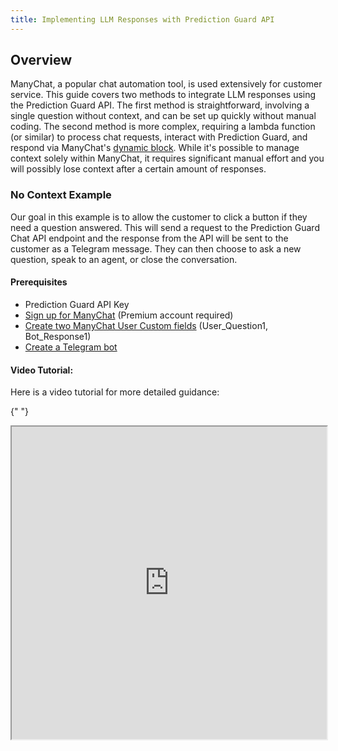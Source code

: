 ```yaml
---
title: Implementing LLM Responses with Prediction Guard API
---
```


## Overview

ManyChat, a popular chat automation tool, is used extensively for customer service. This guide covers two methods to integrate LLM responses using the Prediction Guard API. The first method is straightforward, involving a single question without context, and can be set up quickly without manual coding. The second method is more complex, requiring a lambda function (or similar) to process chat requests, interact with Prediction Guard, and respond via ManyChat's [dynamic block](https://manychat.github.io/dynamic_block_docs/channels/). While it's possible to manage context solely within ManyChat, it requires significant manual effort and you will possibly lose context after a certain amount of responses.

### No Context Example

Our goal in this example is to allow the customer to click a button if they need a question answered. This will send a request to the Prediction Guard Chat API endpoint and the response from the API will be sent to the customer as a Telegram message. They can then choose to ask a new question, speak to an agent, or close the conversation.

#### Prerequisites

- Prediction Guard API Key
- [Sign up for ManyChat](https://manychat.com/signup) (Premium account required)
- [Create two ManyChat User Custom fields](https://support.manychat.com/support/solutions/articles/36000003046-user-input-and-custom-fields) (User_Question1, Bot_Response1)
- [Create a Telegram bot](https://support.manychat.com/support/solutions/articles/36000329373-getting-started-how-to-create-a-telegram-bot-in-manychat)

#### Video Tutorial:

Here is a video tutorial for more detailed guidance:

{" "}

<iframe
  src="https://www.youtube.com/embed/_DxsmP0Lb2I"
  width="100%"
  height="500px"
  title="SWR-States"
/>

#### Steps

1. **Create a New Automation:** Begin by setting up a new automation.
2. **Trigger Automation:** Select an appropriate context to trigger the automation.
3. **Create a Telegram Menu:** Use a telegram send message block to build a menu. Include a “Question?” button to send user queries to Prediction Guard.
4. **User Input Block:** Add a block for users to input their questions.

![External Request Body](https://publicpgdocimages.s3.amazonaws.com/manychat-saveuserinput.png)

5. **Prompt and Save Response:** Prompt users to enter their question and save the response to a custom field (e.g., User_Question1).
6. **External Request Action Block:** Set up this block for making HTTP Post requests to [https://api.predictionguard.com/chat](https://api.predictionguard.com/chat) with necessary headers and body.

The body should look something like this (make sure to add the user question field to the request):

```json
{
  "model": "Neural-Chat-7B",
  "messages": [
    {
      "role": "system",
      "content": "You are a helpful bot for a company called prediction guard."
    },
    {
      "role": "user",
      "content": "<YOUR USER QUESTION PLACEHOLDER>"
    }
  ]
}
```

![External Request Body](https://publicpgdocimages.s3.amazonaws.com/manychat-makeexternalrequest2.png)

7. **Clear User Field for Bot_Response1:** This should be above the External Request Action.
8. **Test the Response:** Ensure that the system works as intended.
9. **Map Response to Custom Field:** Link the API response to the Bot_Response1 custom field. (The JSON path should be something like this : $.choices[0].message.content)
10. **Create Response Message Block:** Set up a block in ManyChat to relay the response to the user (this should output the Bot_Response1 field).
11. **Provide Additional Options:** Include options for users to ask new questions (this would route back to the external request block), speak to an agent, or close the conversation.

After completing this example your flow should look like this:
![No context finished flow](https://publicpgdocimages.s3.amazonaws.com/manychat-nocontext2.png)

### Include Conversation Context Example

Our goal in this example is to allow the customer to click a button if they need a question answered. However, notably this will include the context of the previous questions. This will send a request to your personal Lambda function url that processes the ManyChat input, makes an API request to PredictionGuard, and formats the response for ManyChat. The ManyChat response will send the message to the customer and also replace/create the text in your context fields in manychat you will create. They can then choose to continue that conversation, ask a new question (which will clear the context fields), speak to an agent, or close the conversation.

#### Prerequisites

- Your Prediction Guard API Key
- [Sign-up for Manychat](https://manychat.com/signup) (must be a premium account)
- [Create three Manychat User Custom fields](https://support.manychat.com/support/solutions/articles/36000003046-user-input-and-custom-fields#:~:text=Custom%20Fields%20allow%20you%20to,to%20create%20and%20manage%20them.) (User_Text, Bot_Text, convo_placeholder)
- [Create a telegram bot](https://support.manychat.com/support/solutions/articles/36000329373-getting-started-how-to-create-a-telegram-bot-in-manychat)
- [AWS Lambda Function that can be reached by the Internet](https://docs.aws.amazon.com/lambda/)

#### Steps

1. **Create a New Automation:** Begin by setting up a new automation.
2. **Trigger Automation:** Select an appropriate context to trigger the automation.
3. **Create a Telegram Menu:** Use a telegram send message block to build a menu. Include a “Question?” button to send user queries to Prediction Guard. This should route to the next step.
4. **Use Dynamic Content:** Instead of making an External Request Action Block we are actually going to add a “Get Dynamic Content” block. Please make sure to also save the user's question to the user field convo_placeholder:

![Dynamic Body Block](https://publicpgdocimages.s3.amazonaws.com/manychat-context-dynamic.png)

5. **Send Data to Lambda Function:** Configure the block to send "Full Contact Data" to your [Lambda function URL](https://docs.aws.amazon.com/lambda/latest/dg/lambda-urls.html):

![Dynamic Body Request](https://publicpgdocimages.s3.amazonaws.com/manychat-context-dynamic_body.png)

6. **Lambda Function Goals:**

- Parse Incoming Request.
- Extract Custom Fields.
- Extract Conversation History which we will save to the User_Text, Bot_Text custom **TEXT** customer fields [you should have made](https://support.manychat.com/support/solutions/articles/36000003046-user-input-and-custom-fields). We will not be using an array type due to current limitations at the time of creating this article. However, these should be stored in an array type format so you can programmatically build the [Prediction Guard API chat request](https://docs.predictionguard.com/reference/chat).
- Append the last customer input to the user messages array (User_Text)
- Prepare Messages for API Request by formatting a request in the format required by the [Prediction Guard API](https://docs.predictionguard.com/reference/chat)
- Make API Request to Prediction Guard and Process Response
- Append the Prediction Guard chat response to the bot messages array (Bot_Text)
- Format ManyChat Response (it must be formatted as noted in this [doc](https://manychat.github.io/dynamic_block_docs/channels/), please make sure to note what platform you are using) This will respond to the user and also save over the new User_Text, Bot_Text with the new complete context.

#### JavaScript Example for Lambda Function

```javascript
const https = require("https");

exports.handler = async (event) => {
  // Parse the incoming ManyChat request
  const requestBody = JSON.parse(event.body);
  const customFields = requestBody.custom_fields;

  // Extract the latest user question and conversation history
  const lastUserInput = customFields.convo_placeholder;
  const userArrayString = customFields.User_Text || JSON.stringify([]);
  const botArrayString = customFields.Bot_Text || JSON.stringify([]);

  const userArray = JSON.parse(userArrayString);
  const botArray = JSON.parse(botArrayString);

  // Append the latest user input to the user array
  userArray.push(lastUserInput);

  // Prepare the messages array for the PredictionGuard API request
  let messages = [
    {
      role: "system",
      content:
        "You are a helpful assistant for a toy Company named Walt's Toys. Welcome the customer and only talk about toys!",
    },
    // Interleave user and bot messages
    ...userArray
      .map((content, i) => [
        { role: "user", content },
        { role: "assistant", content: botArray[i] },
      ])
      .flat()
      .filter((msg) => msg.content), // Filter out undefined content
  ];

  const apiData = JSON.stringify({ model: "Neural-Chat-7B", messages });

  const options = {
    hostname: "api.predictionguard.com",
    path: "/chat/completions",
    method: "POST",
    headers: {
      "Content-Type": "application/json",
      "Authorization": "Bearer <api key>", // Replace with your actual API key
    },
  };

  // Function to make the API request
  const makeApiRequest = () => {
    return new Promise((resolve, reject) => {
      const req = https.request(options, (res) => {
        let responseString = "";

        res.on("data", (chunk) => {
          responseString += chunk;
        });

        res.on("end", () => {
          try {
            const response = JSON.parse(responseString);
            if (!response.choices || response.choices.length === 0) {
              throw new Error(
                "Invalid response: choices array is missing or empty."
              );
            }
            resolve(response);
          } catch (error) {
            reject(error);
          }
        });
      });

      req.on("error", (error) => {
        reject(error);
      });

      req.write(apiData);
      req.end();
    });
  };

  try {
    const apiResponse = await makeApiRequest();
    const replyMessage = apiResponse.choices[0].message.content;

    // Append the API response to the bot array
    botArray.push(replyMessage);

    // Format the response for ManyChat
    const manyChatResponse = {
      version: "v2",
      content: {
        type: "telegram", // Adjust as needed
        messages: [
          {
            type: "text",
            text: replyMessage,
          },
        ],
        actions: [
          {
            action: "set_field_value",
            field_name: "User_Text",
            value: JSON.stringify(userArray),
          },
          {
            action: "set_field_value",
            field_name: "Bot_Text",
            value: JSON.stringify(botArray),
          },
        ],
        quick_replies: [], // Adjust as needed
      },
    };

    return {
      statusCode: 200,
      body: JSON.stringify(manyChatResponse),
      headers: { "Content-Type": "application/json" },
    };
  } catch (error) {
    return {
      statusCode: 500,
      body: JSON.stringify({ message: error.message }),
      headers: { "Content-Type": "application/json" },
    };
  }
};
```

#### Response Format for ManyChat (Telegram)

Your response to ManyChat for Telegram should look something like [this](https://manychat.github.io/dynamic_block_docs/channels/):

```json
{
  "version": "v2",
  "content": {
    "type": "telegram",
    "messages": [
      {
        "type": "text",
        "text": "I'm still doing great, and I'm ready to help you find the perfect toy for your little one. Let me know if you need any recommendations or have any questions. We have a lot of fun toys to explore together!"
      }
    ],
    "actions": [
      {
        "action": "set_field_value",
        "field_name": "User_Text",
        "value": "[\"How is your day?\",\"How is your day?\"]"
      },
      {
        "action": "set_field_value",
        "field_name": "Bot_Text",
        "value": "[\"Hello there! I'm doing great, as I'm always excited to talk about toys. How about you? Are you looking for any specific toys or just browsing? We have a wide variety of options for you to choose from.\",\"I'm still doing great, and I'm ready to help you find the perfect toy for your little one. Let me know if you need any recommendations or have any questions. We have a lot of fun toys to explore together!\"]"
      }
    ],
    "quick_replies": []
  }
}
```

7. **Configure the rest of the flow**

   - The customer should be able to continue the conversation. This should just route back to the dynamic request without clearing the user fields.
   - The customer should also be able to ask a new question, which should clear the three user fields. This action clears the context of the conversation.
   - Finally, it is best to provide a way for a person to reach a real human agent and close the ticket if they so desire.

After completing this your flow should look like this:

![Final context flow](https://publicpgdocimages.s3.amazonaws.com/manychat-context-finishedflow.png)

If you followed this example your Telegram bot should be able to respond with the context of the entire conversation:

![Final context flow](https://publicpgdocimages.s3.amazonaws.com/manychat-context-telegrambotimage.png)

Happy chatting!

